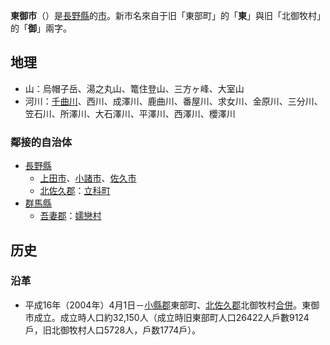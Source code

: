 {{日本都市|
自治體名=東御市|
圖像=[[File:Unno-juku_2019-05_1.jpg|240px]]|
圖像說明=[[海野宿|海野宿]][[重要傳統的建造物群保存地區|傳統建築群]]|
市章=|
日文原名=東御市|
平假名=とうみし|
羅馬字拼音=Tōmi-shi|
都道府縣=長野縣|
支廳=|
編號=20219-3|
面積=112.3|
邊界未定=|
人口=32,084|
統計時間=2007年9月1日|
自治體=[[上田市|上田市]]、[[小諸市|小諸市]]、[[佐久市|佐久市]]、<br />[[立科町|立科町]]<br/>'''[[群馬縣|群馬縣]]'''：[[嬬戀村|嬬戀村]]|
花=|
樹=|
鳥=|
其他象徵物=|
其他象徵=|
市長=|
郵遞區號=389-0592|
所在地=東御市縣281-2|
電話號碼=268-62-1111|
外部連結=http://www.city.tomi.nagano.jp/|
經度=|
緯度=|
地圖=|
註記=|
}}
'''東御市'''（{{jpn|j=東御市|hg=とうみし|rm=Tōmi shi|f=y}}）是[[長野縣|長野縣]]的[[市|市]]。新市名來自于旧「東部町」的「'''東'''」與旧「北御牧村」的「'''御'''」兩字。

== 地理 ==
*山：烏帽子岳、湯之丸山、篭住登山、三方ヶ峰、大室山
*河川：[[千曲川|千曲川]]、西川、成澤川、鹿曲川、番屋川、求女川、金原川、三分川、笠石川、所澤川、大石澤川、平澤川、西澤川、櫻澤川

=== 鄰接的自治体 ===
*[[長野縣|長野縣]]
**[[上田市|上田市]]、[[小諸市|小諸市]]、[[佐久市|佐久市]]
**[[北佐久郡|北佐久郡]]：[[立科町|立科町]]
*[[群馬縣|群馬縣]]
**[[吾妻郡|吾妻郡]]：[[嬬戀村|嬬戀村]]

== 历史 ==
=== 沿革 ===
*平成16年（2004年）4月1日－[[小縣郡|小縣郡]]東部町、[[北佐久郡|北佐久郡]]北御牧村[[市町村合併|合併]]。東御市成立。成立時人口約32,150人（成立時旧東部町人口26422人戶數9124戶，旧北御牧村人口5728人，戶数1774戶）。

{{長野縣}}